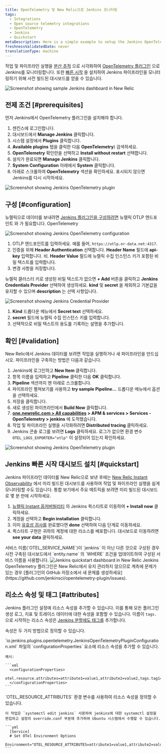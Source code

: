 ```yaml
---
title: OpenTelemetry 및 New Relic으로 Jenkins 모니터링
tags:
  - Integrations
  - Open source telemetry integrations
  - OpenTelemetry
  - Jenkins
  - Quickstart
metaDescription: Here is a simple example to setup the Jenkins OpenTelemetry plugin to send data to New Relic.
freshnessValidatedDate: never
translationType: machine
---
```


작업 및 파이프라인 실행을 [분산 추적](/docs/distributed-tracing/concepts/introduction-distributed-tracing) 으로 시각화하여 [OpenTelemetry 플러그인](https://plugins.jenkins.io/opentelemetry) 으로 Jenkins를 모니터링합니다. 또한 [빠른 시작](https://newrelic.com/instant-observability/jenkins) 을 설치하여 Jenkins 파이프라인을 모니터링하기 위해 사전 빌드된 대시보드를 얻을 수 있습니다.

<img title="Screenshot showing sample Jenkins dashboard in New Relic" alt="Screenshot showing sample Jenkins dashboard in New Relic" src="/images/opentelemetry_screenshot-full_jenkins-05.webp" />

## 전제 조건 [#prerequisites]

먼저 Jenkins에서 OpenTelemetry 플러그인을 설치해야 합니다.

1. 젠킨스에 로그인합니다.
2. 대시보드에서 <DNT>**Manage Jenkins**</DNT> 클릭합니다.
3. 시스템 설정에서 <DNT>**Plugins**</DNT> 클릭합니다.
4. <DNT>**Available plugins**</DNT> 탭을 클릭한 다음 <DNT>**OpenTelemetry**</DNT>) 검색하세요.
5. <DNT>**OpenTelemetry**</DNT> 확인란을 선택하고 <DNT>**Install without restart**</DNT> 선택합니다.
6. 설치가 완료되면 <DNT>**Manage Jenkins**</DNT> 클릭합니다.
7. <DNT>**System Configuration**</DNT> 아래에서 <DNT>**System**</DNT> 클릭합니다.
8. 아래로 스크롤하여 <DNT>**OpenTelemetry**</DNT> 섹션을 확인하세요. 표시되지 않으면 Jenkins를 다시 시작하세요.

<img title="Screenshot showing Jenkins OpenTelemetry plugin" alt="Screenshot showing Jenkins OpenTelemetry plugin" src="/images/opentelemetry_screenshot-full_jenkins-01.webp" />

## 구성 [#configuration]

뉴렐릭으로 데이터를 보내려면 [Jenkins 플러그인을 구성하려면](/docs/more-integrations/open-source-telemetry-integrations/opentelemetry/opentelemetry-setup/#note-endpoints) 뉴렐릭 OTLP 엔드포인트 와 가 필요합니다.<InlinePopover type="licenseKey" /> OpenTelemetry

<img title="Screenshot showing Jenkins OpenTelemetry configuration" alt="Screenshot showing Jenkins OpenTelemetry configuration" src="/images/opentelemetry_screenshot-full_integrations-jenkins-02.webp" />

1. OTLP 엔드포인트를 입력하세요. 예를 들어, `https://otlp.nr-data.net:4317`.
2. 인증을 위해 <DNT>**Header Authentication**</DNT> 선택합니다. <DNT>**Header Name**</DNT> 필드에 <DNT>**api-key**</DNT> 입력합니다. 비. <DNT>**Header Value**</DNT> 필드에 뉴렐릭 수집 인스턴스 키가 포함된 비밀 텍스트를 입력합니다.
3. 변경 사항을 저장합니다.

뉴렐릭 클러스터 키로 생성된 비밀 텍스트가 없으면 <DNT>**+ Add**</DNT> 버튼을 클릭하고 <DNT>**Jenkins Credentials Provider**</DNT> 선택하여 생성하세요. <DNT>**kind**</DNT> 및 <DNT>**secret**</DNT> 을 제외하고 기본값을 유지할 수 있으며 <DNT>**description**</DNT> 는 선택 사항입니다.

<img title="Screenshot showing Jenkins Credential Provider" alt="Screenshot showing Jenkins Credential Provider" src="/images/opentelemetry_screenshot-full_integrations-jenkins-03.webp" />

1. <DNT>**Kind**</DNT> 드롭다운 메뉴에서 <DNT>**Secret text**</DNT> 선택하세요.
2. <DNT>**secret**</DNT> 필드에 뉴렐릭 수집 인스턴스 키를 입력합니다.
3. 선택적으로 비밀 텍스트의 용도를 기록하는 설명을 추가합니다.

## 확인 [#validation]

New Relic에서 Jenkins 데이터를 보려면 작업을 실행하거나 새 파이프라인을 만드십시오. 파이프라인을 구축하는 방법은 다음과 같습니다.

1. Jenkins에 로그인하고 <DNT>**New Item**</DNT> 클릭합니다.
2. 항목 이름을 입력하고 <DNT>**Pipeline**</DNT> 클릭한 다음 <DNT>**OK**</DNT> 클릭합니다.
3. <DNT>**Pipeline**</DNT> 섹션까지 맨 아래로 스크롤합니다.
4. 파이프라인 펼쳐보기를 사용하고 <DNT>**try sample Pipeline...**</DNT> 드롭다운 메뉴에서 옵션을 선택하세요.
5. 저장을 클릭합니다.
6. 새로 생성된 파이프라인에서 <DNT>**Build Now**</DNT> 클릭합니다.
7. <DNT>**[one.newrelic.com &gt; All capabilities](https://one.newrelic.com/all-capabilities) &gt; APM &amp; services &gt; Services - OpenTelemetry &gt; jenkins**</DNT> 에 도착했습니다.
8. 작업 및 파이프라인 실행을 시각화하려면 <DNT>**Distributed tracing**</DNT> 클릭하세요.
9. Jenkins 콘솔 로그를 보려면 <DNT>**Logs**</DNT> 클릭하세요. 로그가 없으면 환경 변수 `OTEL_LOGS_EXPORTER="otlp"` 이 설정되어 있는지 확인하세요.

<img title="Screenshot showing Jenkins OpenTelemetry plugin" alt="Screenshot showing Jenkins OpenTelemetry plugin" src="/images/opentelemetry_screenshot-full_opentelemetry-jenkins-04.webp" />

## Jenkins 빠른 시작 대시보드 설치 [#quickstart]

Jenkins 파이프라인 데이터를 New Relic으로 보낸 후에는 [New Relic Instant Observability](http://newrelic.com/instant-observability) 에서 미리 빌드된 대시보드를 사용하여 작업 및 파이프라인 실행을 쉽게 모니터링할 수도 있습니다. 통합 보기에서 주요 메트릭을 보려면 미리 빌드된 대시보드로 몇 분 만에 시작하세요.

1. [뉴렐릭 Instant 옵저버빌리티](https://newrelic.com/instant-observability/jenkins) 의 Jenkins 퀵스타트로 이동하여 <DNT>**+ Install now**</DNT> 클릭하세요.
2. 계정을 선택하고 <DNT>**Begin installation**</DNT> 클릭합니다.
3. 이미 [유효성 검사를](#validation) 완료했다면 <DNT>**done**</DNT> 선택하여 다음 단계로 이동하세요.
4. 퀵스타트 구현은 귀하의 계정에 대한 리소스를 배포합니다. 대시보드로 이동하려면 <DNT>**see your data**</DNT> 클릭하세요.

<Callout variant="important">
  서비스 이름(`OTEL_SERVICE_NAME`)이 `jenkins` 이 아닌 다른 것으로 구성된 경우 사전 구축된 대시보드에서 `entity.name` 의 `WHERE` 조건을 업데이트하여 구성된 서비스 이름을 사용합니다.
</Callout>

<img title="Jenkins quickstart dashboard in New Relic" alt="Jenkins quickstart dashboard in New Relic" src="/images/opentelemetry_screenshot-full_jenkins-05.webp" />

<Callout variant="important">
  Jenkins OpenTelemetry 플러그인은 New Relic에서 유지 관리하지 않으므로 계측에 문제가 있는 경우 [플러그인의 GitHub 저장소에서 새 문제를 생성하세요](https://github.com/jenkinsci/opentelemetry-plugin/issues).
</Callout>

## 리소스 속성 및 태그 [#attributes]

Jenkins 플러그인 설정에 리소스 속성을 추가할 수 있습니다. 이를 통해 모든 플러그인 생성 로그, 지표 및 트레이스 데이터에 대한 속성을 포함할 수 있습니다. 이름이 `tags.` 으로 시작하는 리소스 속성은 [Jenkins 분할에도 태그를](/docs/opentelemetry/best-practices/opentelemetry-best-practices-resources/#tags) 추가합니다.

속성은 두 가지 방법으로 정의할 수 있습니다.

<CollapserGroup>
  <Collapser id="attributes-config" title="Jenkins 플러그인 설정에서 속성 정의">
    `io.jenkins.plugins.opentelemetry.JenkinsOpenTelemetryPluginConfiguration.xml` 파일의 `configurationProperties` 요소에 리소스 속성을 추가할 수 있습니다.

    예시:

    ```xml
      <configurationProperties>
        otel.resource.attributes=attribute1=value1,attribute2=value2,tags.tag1=tagValue1
      </configurationProperties>
    ```
  </Collapser>

  <Collapser id="attributes-env" title="환경 변수에서 속성을 정의합니다.">
    `OTEL_RESOURCE_ATTRIBUTES` 환경 변수를 사용하여 리소스 속성을 정의할 수 있습니다.

    이 작업은 `systemctl edit jenkins` 사용하여 jenkins에 대한 systemctl 설정을 편집하고 설정의 override.conf 부분에 추가하여 Ubuntu 시스템에서 수행할 수 있습니다.

    ```yml
      [Service]
      # Set OTel Environment Options
      Environment="OTEL_RESOURCE_ATTRIBUTES=attribute1=value1,attribute2=value2,tags.tag1=tagValue1"
    ```
  </Collapser>
</CollapserGroup>

<InstallFeedback />